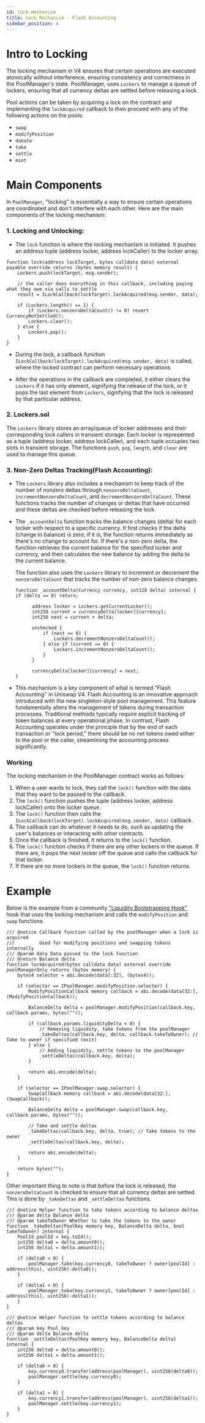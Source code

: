```yaml
---
id: lock-mechanism
title: Lock Mechanism - Flash Accounting
sidebar_position: 4
---
```

# Intro to Locking
The locking mechanism in V4 ensures that certain operations are executed atomically without interference, ensuring
consistency and correctness in the PoolManager's state. PoolManager, uses `Lockers` to manage a queue of
lockers, ensuring that all currency deltas are settled before releasing a lock.

Pool actions can be taken by acquiring a lock on the contract and implementing the `lockAcquired` callback to
then proceed with any of the following actions on the pools:

- `swap`
- `modifyPosition`
- `donate`
- `take`
- `settle`
- `mint`

# Main Components
In `PoolManager`, "locking" is essentially a way to ensure certain operations are coordinated and don't interfere
with each other. Here are the main components of the locking mechanism:

### 1. **Locking and Unlocking:**
- The `lock` function is where the locking mechanism is initiated. It pushes an address tuple (address locker, address lockCaller)
to the locker array.

```solidity
function lock(address lockTarget, bytes calldata data) external payable override returns (bytes memory result) {
    Lockers.push(lockTarget, msg.sender);

    // the caller does everything in this callback, including paying what they owe via calls to settle
    result = ILockCallback(lockTarget).lockAcquired(msg.sender, data);

    if (Lockers.length() == 1) {
        if (Lockers.nonzeroDeltaCount() != 0) revert CurrencyNotSettled();
        Lockers.clear();
    } else {
        Lockers.pop();
    }
}
```

  - During the lock, a callback function `ILockCallback(lockTarget).lockAcquired(msg.sender, data)` is called, where the locked
contract can perform necessary operations.

  - After the operations in the callback are completed, it either clears the `Lockers` if it has only element,
signifying the release of the lock, or it pops the last element from `Lockers`, signifying that the lock is
released by that particular address.

### 2. **Lockers.sol**

The `Lockers` library stores an array/queue of locker addresses and their corresponding lock callers in transient storage.
Each locker is represented as a tuple (address locker, address lockCaller), and each tuple occupies two slots in
transient storage. The functions `push`, `pop`, `length`, and `clear` are used to manage this queue.

### 3. **Non-Zero Deltas Tracking(Flash Accounting):**

- The `Lockers` library also includes a mechanism to keep track of the number of nonzero deltas
through `nonzeroDeltaCount`, `incrementNonzeroDeltaCount`, and `decrementNonzeroDeltaCount`. These functions tracks
the number of changes or deltas that have occurred and these deltas are checked before releasing the lock.


- The `_accountDelta` function tracks the balance changes (delta) for each locker with respect to a specific currency.
It first checks if the delta (change in balance) is zero; if it is, the function
returns immediately as there's no change to account for. If there's a non-zero delta, the function retrieves the
current balance for the specified locker and currency, and then calculates the new balance by adding the delta
to the current balance.

  The function also uses the `Lockers` library to increment or decrement the `nonzeroDeltaCount`  that tracks the number
of non-zero balance changes.

  ```solidity
  function _accountDelta(Currency currency, int128 delta) internal {
  if (delta == 0) return;

        address locker = Lockers.getCurrentLocker();
        int256 current = currencyDelta[locker][currency];
        int256 next = current + delta;

        unchecked {
            if (next == 0) {
                Lockers.decrementNonzeroDeltaCount();
            } else if (current == 0) {
                Lockers.incrementNonzeroDeltaCount();
            }
        }

        currencyDelta[locker][currency] = next;
  }
  ```
- This mechanism is a key component of what is termed "Flash Accounting" in Uniswap V4. Flash Accounting is an
innovative approach introduced with the new singleton-style pool management. This feature fundamentally
alters the management of tokens during transaction processes. Traditional methods typically require explicit
tracking of token balances at every operational phase. In contrast, Flash Accounting operates under the principle
that by the end of each transaction or "lock period," there should be no net tokens owed either to the pool or the
caller, streamlining the accounting process significantly.

### Working
The locking mechanism in the PoolManager contract works as follows:

1. When a user wants to lock, they call the `lock()` function with the data that they want to be passed to the callback.
2. The `lock()` function pushes the tuple (address locker, address lockCaller) onto the locker queue.
3. The `lock()` function then calls the `ILockCallback(lockTarget).lockAcquired(msg.sender, data)` callback.
4. The callback can do whatever it needs to do, such as updating the user's balances or interacting with other contracts.
5. Once the callback is finished, it returns to the `lock()` function.
6. The `lock()` function checks if there are any other lockers in the queue. If there are, it pops the next locker off the queue and calls the callback for that locker.
7. If there are no more lockers in the queue, the `lock()` function returns.

# Example
Below is the example from a community ["Liquidity Bootstrapping Hook"](https://github.com/kadenzipfel/uni-lbp/blob/main/src/LiquidityBootstrappingHooks.sol) hook that uses the locking mechanism and calls the `modifyPosition` and `swap` functions.

```solidity
/// @notice Callback function called by the poolManager when a lock is acquired
///         Used for modifying positions and swapping tokens internally
/// @param data Data passed to the lock function
/// @return Balance delta
function lockAcquired(bytes calldata data) external override poolManagerOnly returns (bytes memory) {
    bytes4 selector = abi.decode(data[:32], (bytes4));

    if (selector == IPoolManager.modifyPosition.selector) {
        ModifyPositionCallback memory callback = abi.decode(data[32:], (ModifyPositionCallback));

        BalanceDelta delta = poolManager.modifyPosition(callback.key, callback.params, bytes(""));

        if (callback.params.liquidityDelta < 0) {
            // Removing liquidity, take tokens from the poolManager
            _takeDeltas(callback.key, delta, callback.takeToOwner); // Take to owner if specified (exit)
        } else {
            // Adding liquidity, settle tokens to the poolManager
            _settleDeltas(callback.key, delta);
        }

        return abi.encode(delta);
    }

    if (selector == IPoolManager.swap.selector) {
        SwapCallback memory callback = abi.decode(data[32:], (SwapCallback));

        BalanceDelta delta = poolManager.swap(callback.key, callback.params, bytes(""));

        // Take and settle deltas
        _takeDeltas(callback.key, delta, true); // Take tokens to the owner
        _settleDeltas(callback.key, delta);

        return abi.encode(delta);
    }

    return bytes("");
}
```

Other important thing to note is that before the lock is released, the `nonzeroDeltaCount` is checked to ensure that
all currency deltas are settled. This is done by `_takeDeltas` and `_settleDeltas` functions.

```solidity
/// @notice Helper function to take tokens according to balance deltas
/// @param delta Balance delta
/// @param takeToOwner Whether to take the tokens to the owner
function _takeDeltas(PoolKey memory key, BalanceDelta delta, bool takeToOwner) internal {
    PoolId poolId = key.toId();
    int256 delta0 = delta.amount0();
    int256 delta1 = delta.amount1();

    if (delta0 < 0) {
        poolManager.take(key.currency0, takeToOwner ? owner[poolId] : address(this), uint256(-delta0));
    }

    if (delta1 < 0) {
        poolManager.take(key.currency1, takeToOwner ? owner[poolId] : address(this), uint256(-delta1));
    }
}

/// @notice Helper function to settle tokens according to balance deltas
/// @param key Pool key
/// @param delta Balance delta
function _settleDeltas(PoolKey memory key, BalanceDelta delta) internal {
    int256 delta0 = delta.amount0();
    int256 delta1 = delta.amount1();

    if (delta0 > 0) {
        key.currency0.transfer(address(poolManager), uint256(delta0));
        poolManager.settle(key.currency0);
    }

    if (delta1 > 0) {
        key.currency1.transfer(address(poolManager), uint256(delta1));
        poolManager.settle(key.currency1);
    }
}
```
